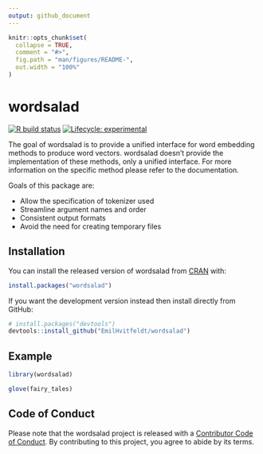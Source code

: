 ```yaml
---
output: github_document
---
```


<!-- README.md is generated from README.Rmd. Please edit that file -->

```r
knitr::opts_chunk$set(
  collapse = TRUE,
  comment = "#>",
  fig.path = "man/figures/README-",
  out.width = "100%"
)
```

# wordsalad

<!-- badges: start -->
[![R build status](https://github.com/EmilHvitfeldt/wordsalad/workflows/R-CMD-check/badge.svg)](https://github.com/EmilHvitfeldt/wordsalad/actions)
[![Lifecycle: experimental](https://img.shields.io/badge/lifecycle-experimental-orange.svg)](https://www.tidyverse.org/lifecycle/#experimental)
<!-- badges: end -->

The goal of wordsalad is to provide a unified interface for word embedding methods to produce word vectors. wordsalad doesn't provide the implementation of these methods, only a unified interface. For more information on the specific method please refer to the documentation.

Goals of this package are:

- Allow the specification of tokenizer used
- Streamline argument names and order
- Consistent output formats
- Avoid the need for creating temporary files 

## Installation

You can install the released version of wordsalad from [CRAN](https://CRAN.R-project.org) with:

```r
install.packages("wordsalad")
```

If you want the development version instead then install directly from GitHub:

```r
# install.packages("devtools")
devtools::install_github("EmilHvitfeldt/wordsalad")
```

## Example

```r
library(wordsalad)

glove(fairy_tales)
```

## Code of Conduct
  
Please note that the wordsalad project is released with a [Contributor Code of Conduct](https://contributor-covenant.org/version/2/0/CODE_OF_CONDUCT.html). By contributing to this project, you agree to abide by its terms.
